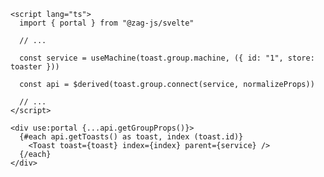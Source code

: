 ```svelte {2,13}
<script lang="ts">
  import { portal } from "@zag-js/svelte"

  // ...

  const service = useMachine(toast.group.machine, ({ id: "1", store: toaster }))

  const api = $derived(toast.group.connect(service, normalizeProps))

  // ...
</script>

<div use:portal {...api.getGroupProps()}>
  {#each api.getToasts() as toast, index (toast.id)}
    <Toast toast={toast} index={index} parent={service} />
  {/each}
</div>
```
